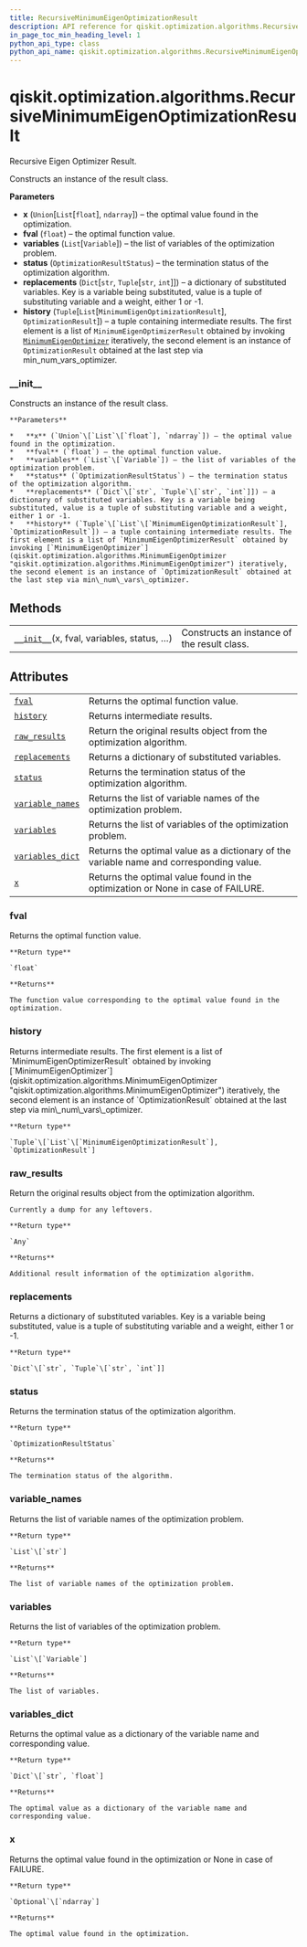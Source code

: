 ```yaml
---
title: RecursiveMinimumEigenOptimizationResult
description: API reference for qiskit.optimization.algorithms.RecursiveMinimumEigenOptimizationResult
in_page_toc_min_heading_level: 1
python_api_type: class
python_api_name: qiskit.optimization.algorithms.RecursiveMinimumEigenOptimizationResult
---
```


<span id="qiskit-optimization-algorithms-recursiveminimumeigenoptimizationresult" />

# qiskit.optimization.algorithms.RecursiveMinimumEigenOptimizationResult

<Class id="qiskit.optimization.algorithms.RecursiveMinimumEigenOptimizationResult" isDedicatedPage={true} github="https://github.com/qiskit-community/qiskit-aqua/tree/stable/0.8/qiskit/optimization/algorithms/recursive_minimum_eigen_optimizer.py" signature="RecursiveMinimumEigenOptimizationResult(x, fval, variables, status, replacements, history)" modifiers="class">
  Recursive Eigen Optimizer Result.

  Constructs an instance of the result class.

  **Parameters**

  *   **x** (`Union`\[`List`\[`float`], `ndarray`]) – the optimal value found in the optimization.
  *   **fval** (`float`) – the optimal function value.
  *   **variables** (`List`\[`Variable`]) – the list of variables of the optimization problem.
  *   **status** (`OptimizationResultStatus`) – the termination status of the optimization algorithm.
  *   **replacements** (`Dict`\[`str`, `Tuple`\[`str`, `int`]]) – a dictionary of substituted variables. Key is a variable being substituted, value is a tuple of substituting variable and a weight, either 1 or -1.
  *   **history** (`Tuple`\[`List`\[`MinimumEigenOptimizationResult`], `OptimizationResult`]) – a tuple containing intermediate results. The first element is a list of `MinimumEigenOptimizerResult` obtained by invoking [`MinimumEigenOptimizer`](qiskit.optimization.algorithms.MinimumEigenOptimizer "qiskit.optimization.algorithms.MinimumEigenOptimizer") iteratively, the second element is an instance of `OptimizationResult` obtained at the last step via min\_num\_vars\_optimizer.

  ### \_\_init\_\_

  <Function id="qiskit.optimization.algorithms.RecursiveMinimumEigenOptimizationResult.__init__" signature="__init__(x, fval, variables, status, replacements, history)">
    Constructs an instance of the result class.

    **Parameters**

    *   **x** (`Union`\[`List`\[`float`], `ndarray`]) – the optimal value found in the optimization.
    *   **fval** (`float`) – the optimal function value.
    *   **variables** (`List`\[`Variable`]) – the list of variables of the optimization problem.
    *   **status** (`OptimizationResultStatus`) – the termination status of the optimization algorithm.
    *   **replacements** (`Dict`\[`str`, `Tuple`\[`str`, `int`]]) – a dictionary of substituted variables. Key is a variable being substituted, value is a tuple of substituting variable and a weight, either 1 or -1.
    *   **history** (`Tuple`\[`List`\[`MinimumEigenOptimizationResult`], `OptimizationResult`]) – a tuple containing intermediate results. The first element is a list of `MinimumEigenOptimizerResult` obtained by invoking [`MinimumEigenOptimizer`](qiskit.optimization.algorithms.MinimumEigenOptimizer "qiskit.optimization.algorithms.MinimumEigenOptimizer") iteratively, the second element is an instance of `OptimizationResult` obtained at the last step via min\_num\_vars\_optimizer.
  </Function>

  ## Methods

  |                                                                                                                                                                                                                 |                                             |
  | --------------------------------------------------------------------------------------------------------------------------------------------------------------------------------------------------------------- | ------------------------------------------- |
  | [`__init__`](#qiskit.optimization.algorithms.RecursiveMinimumEigenOptimizationResult.__init__ "qiskit.optimization.algorithms.RecursiveMinimumEigenOptimizationResult.__init__")(x, fval, variables, status, …) | Constructs an instance of the result class. |

  ## Attributes

  |                                                                                                                                                                                                    |                                                                                         |
  | -------------------------------------------------------------------------------------------------------------------------------------------------------------------------------------------------- | --------------------------------------------------------------------------------------- |
  | [`fval`](#qiskit.optimization.algorithms.RecursiveMinimumEigenOptimizationResult.fval "qiskit.optimization.algorithms.RecursiveMinimumEigenOptimizationResult.fval")                               | Returns the optimal function value.                                                     |
  | [`history`](#qiskit.optimization.algorithms.RecursiveMinimumEigenOptimizationResult.history "qiskit.optimization.algorithms.RecursiveMinimumEigenOptimizationResult.history")                      | Returns intermediate results.                                                           |
  | [`raw_results`](#qiskit.optimization.algorithms.RecursiveMinimumEigenOptimizationResult.raw_results "qiskit.optimization.algorithms.RecursiveMinimumEigenOptimizationResult.raw_results")          | Return the original results object from the optimization algorithm.                     |
  | [`replacements`](#qiskit.optimization.algorithms.RecursiveMinimumEigenOptimizationResult.replacements "qiskit.optimization.algorithms.RecursiveMinimumEigenOptimizationResult.replacements")       | Returns a dictionary of substituted variables.                                          |
  | [`status`](#qiskit.optimization.algorithms.RecursiveMinimumEigenOptimizationResult.status "qiskit.optimization.algorithms.RecursiveMinimumEigenOptimizationResult.status")                         | Returns the termination status of the optimization algorithm.                           |
  | [`variable_names`](#qiskit.optimization.algorithms.RecursiveMinimumEigenOptimizationResult.variable_names "qiskit.optimization.algorithms.RecursiveMinimumEigenOptimizationResult.variable_names") | Returns the list of variable names of the optimization problem.                         |
  | [`variables`](#qiskit.optimization.algorithms.RecursiveMinimumEigenOptimizationResult.variables "qiskit.optimization.algorithms.RecursiveMinimumEigenOptimizationResult.variables")                | Returns the list of variables of the optimization problem.                              |
  | [`variables_dict`](#qiskit.optimization.algorithms.RecursiveMinimumEigenOptimizationResult.variables_dict "qiskit.optimization.algorithms.RecursiveMinimumEigenOptimizationResult.variables_dict") | Returns the optimal value as a dictionary of the variable name and corresponding value. |
  | [`x`](#qiskit.optimization.algorithms.RecursiveMinimumEigenOptimizationResult.x "qiskit.optimization.algorithms.RecursiveMinimumEigenOptimizationResult.x")                                        | Returns the optimal value found in the optimization or None in case of FAILURE.         |

  ### fval

  <Attribute id="qiskit.optimization.algorithms.RecursiveMinimumEigenOptimizationResult.fval">
    Returns the optimal function value.

    **Return type**

    `float`

    **Returns**

    The function value corresponding to the optimal value found in the optimization.
  </Attribute>

  ### history

  <Attribute id="qiskit.optimization.algorithms.RecursiveMinimumEigenOptimizationResult.history">
    Returns intermediate results. The first element is a list of `MinimumEigenOptimizerResult` obtained by invoking [`MinimumEigenOptimizer`](qiskit.optimization.algorithms.MinimumEigenOptimizer "qiskit.optimization.algorithms.MinimumEigenOptimizer") iteratively, the second element is an instance of `OptimizationResult` obtained at the last step via min\_num\_vars\_optimizer.

    **Return type**

    `Tuple`\[`List`\[`MinimumEigenOptimizationResult`], `OptimizationResult`]
  </Attribute>

  ### raw\_results

  <Attribute id="qiskit.optimization.algorithms.RecursiveMinimumEigenOptimizationResult.raw_results">
    Return the original results object from the optimization algorithm.

    Currently a dump for any leftovers.

    **Return type**

    `Any`

    **Returns**

    Additional result information of the optimization algorithm.
  </Attribute>

  ### replacements

  <Attribute id="qiskit.optimization.algorithms.RecursiveMinimumEigenOptimizationResult.replacements">
    Returns a dictionary of substituted variables. Key is a variable being substituted, value is a tuple of substituting variable and a weight, either 1 or -1.

    **Return type**

    `Dict`\[`str`, `Tuple`\[`str`, `int`]]
  </Attribute>

  ### status

  <Attribute id="qiskit.optimization.algorithms.RecursiveMinimumEigenOptimizationResult.status">
    Returns the termination status of the optimization algorithm.

    **Return type**

    `OptimizationResultStatus`

    **Returns**

    The termination status of the algorithm.
  </Attribute>

  ### variable\_names

  <Attribute id="qiskit.optimization.algorithms.RecursiveMinimumEigenOptimizationResult.variable_names">
    Returns the list of variable names of the optimization problem.

    **Return type**

    `List`\[`str`]

    **Returns**

    The list of variable names of the optimization problem.
  </Attribute>

  ### variables

  <Attribute id="qiskit.optimization.algorithms.RecursiveMinimumEigenOptimizationResult.variables">
    Returns the list of variables of the optimization problem.

    **Return type**

    `List`\[`Variable`]

    **Returns**

    The list of variables.
  </Attribute>

  ### variables\_dict

  <Attribute id="qiskit.optimization.algorithms.RecursiveMinimumEigenOptimizationResult.variables_dict">
    Returns the optimal value as a dictionary of the variable name and corresponding value.

    **Return type**

    `Dict`\[`str`, `float`]

    **Returns**

    The optimal value as a dictionary of the variable name and corresponding value.
  </Attribute>

  ### x

  <Attribute id="qiskit.optimization.algorithms.RecursiveMinimumEigenOptimizationResult.x">
    Returns the optimal value found in the optimization or None in case of FAILURE.

    **Return type**

    `Optional`\[`ndarray`]

    **Returns**

    The optimal value found in the optimization.
  </Attribute>
</Class>

